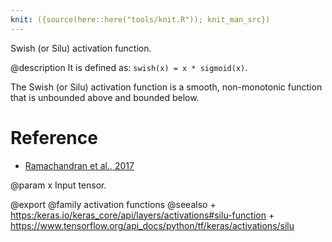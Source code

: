 ```yaml
---
knit: ({source(here::here("tools/knit.R")); knit_man_src})
---
```

Swish (or Silu) activation function.

@description
It is defined as: `swish(x) = x * sigmoid(x)`.

The Swish (or Silu) activation function is a smooth,
non-monotonic function that is unbounded above and
bounded below.

# Reference
- [Ramachandran et al., 2017](https://arxiv.org/abs/1710.05941)

@param x Input tensor.

@export
@family activation functions
@seealso
+ <https:/keras.io/keras_core/api/layers/activations#silu-function>
+ <https://www.tensorflow.org/api_docs/python/tf/keras/activations/silu>
